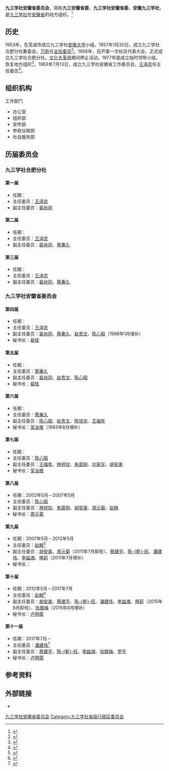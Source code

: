 {{Infobox PRCG
|机构名称 = 九三学社安徽省委员会
|标志1    =
|格言1    =
|届数     = 十一
|任期始   = 2017年7月
|任期终   =
|职位1    = 主任委员
|人员1    = [[潘建伟|潘建伟]]
|职位2    = 副主任委员
|人员2    = [[蔡建平|蔡建平]]、[[陈乾旺|陈-{乾}-旺]]、[[李益湘|李益湘]]、[[张腊梅|张腊梅]]、[[罗平_(1965年)|罗平]]
|人数2    = 5
|职位3    = 秘书长
|人员3    = [[卢明霞|卢明霞]]
|组织法规 = 九三学社章程
|上级机构 = [[九三学社中央委员会|九三学社中央委员会]]
|机构类型 = [[民主党派|民主党派]][[中国一级行政区|省级行政区]][[委员会|委员会]]
|行政级别 = 正厅级
|前身     = 九三学社合肥分社
|场所1    = 九三学社安徽省委员会办公室
|地址1    = 安徽省合肥市中山路1号
|邮编1    = 
|电话1    = {{tel|86|551|62602308}}
|官网1    = {{url|http://www.ah93.gov.cn/|官方网站}}
}}
'''九三学社安徽省委员会'''，简称'''九三安徽省委'''、'''九三学社安徽省委'''、'''安徽九三学社'''，是[[九三学社|九三学社]]在[[安徽省|安徽省]]的地方组织。<ref>{{Cite book|title=安徽百科全书|author=《安徽百科全书》编纂工作委员会,《安徽百科全书》编辑委员会编|publisher=南京大学出版社|year=1994|isbn=|location=南京|pages=}}</ref>
== 历史 ==
1953年，在芜湖市成立九三学社[[安徽大学|安徽大学]]小组。1957年1月20日，成立九三学社合肥分社筹委会，[[万昕|万昕]]任[[主任委员|主任委员]]<ref>{{cite web |title=1957年大事记 |url=http://www.93.gov.cn/html/93gov/lshm/dsj/160418155795221514.html |publisher=九三学社中央委员会 |date=2016-04-18 |accessdate=2020-08-24 |archive-date=2019-01-05 |archive-url=https://web.archive.org/web/20190105074446/http://93.gov.cn/html/93gov/lshm/dsj/160418155795221514.html |dead-url=no }}</ref>。1958年，召开第一次社员代表大会，正式成立九三学社合肥分社。[[文化大革命|文化大革命]]期间停止活动。1977年底成立临时领导小组，恢复地方组织<ref>{{cite web |title=新中国70年安徽大事记 |url=http://www.ahnews.com.cn/yaowen1/pc/con/2019-09/30/496_140034.html |publisher=安徽新闻网 |date=2019-09-30}}</ref>。1983年7月13日，成立九三学社安徽省工作委员会，[[王泽农|王泽农]]任主任委员<ref>{{cite web |title=1983年大事记 |url=http://www.93.gov.cn/html/93gov/lshm/dsj/160418169538501280.html |publisher=九三学社中央委员会 |date=2016-04-18 |accessdate=2020-08-24 |archive-date=2019-01-05 |archive-url=https://web.archive.org/web/20190105185531/http://93.gov.cn/html/93gov/lshm/dsj/160418169538501280.html |dead-url=no }}</ref>。

== 组织机构 ==
;工作部门
*办公室
*组织部
*宣传部
*参政议政部
*社会服务部

== 历届委员会 ==
=== 九三学社合肥分社 ===
==== 第一届 ====
* 任期：
* 主任委员：[[王泽农|王泽农]]
* 副主任委员：[[裴尚同|裴尚同]]

==== 第二届 ====
* 任期：
* 主任委员：[[王泽农|王泽农]]
* 副主任委员：[[裴尚同|裴尚同]]、[[蔡秉久|蔡秉久]]

==== 第三届 ====
* 任期：
* 主任委员：[[王泽农|王泽农]]
* 副主任委员：[[裴尚同|裴尚同]]、[[蔡秉久|蔡秉久]]

=== 九三学社安徽省委员会 ===
==== 第四届 ====
* 任期：
* 主任委员：[[王泽农|王泽农]]
* 副主任委员：[[裴尚同|裴尚同]]、[[蔡秉久|蔡秉久]]、[[赵贵文|赵贵文]]、[[陈心昭|陈心昭]]（1988年1月增补）
* 秘书长：[[裴桂|裴桂]]

==== 第五届 ====
* 任期：
* 主任委员：[[蔡秉久|蔡秉久]]
* 副主任委员：[[裴尚同|裴尚同]]、[[赵贵文|赵贵文]]、[[陈心昭|陈心昭]]
* 秘书长：[[裴桂|裴桂]]

==== 第六届 ====
* 任期：
* 主任委员：[[蔡秉久|蔡秉久]]
* 副主任委员：[[陈心昭|陈心昭]]、[[赵贵文|赵贵文]]、[[陈培尧|陈培尧]]、[[王福年|王福年]]
* 秘书长：[[吴汝根|吴汝根]]（1993年8月增补）

==== 第七届 ====
* 任期：
* 主任委员：[[陈心昭|陈心昭]]
* 副主任委员：[[王福年|王福年]]、[[林祥钦|林祥钦]]、[[朱震刚|朱震刚]]、[[刘家军|刘家军]]、[[胡安美|胡安美]]
* 秘书长：[[吴汝根|吴汝根]]

==== 第八届 ====
* 任期：2002年5月－2007年5月
* 主任委员：[[陈心昭|陈心昭]]
* 副主任委员：[[林祥钦|林祥钦]]、[[朱震刚|朱震刚]]、[[胡安美|胡安美]]、[[周元菊|周元菊]]、[[赵韩|赵韩]]
* 秘书长：[[周元菊|周元菊]]

==== 第九届 ====
* 任期：2007年5月－2012年5月
* 主任委员：[[赵韩|赵韩]]<ref>{{cite web |author=吴林红 |title=省九三学社第九次代表大会闭幕 |url=http://ah.anhuinews.com/system/2007/05/27/001749929.shtml |publisher=安徽日报 |date=2007-05-27}}</ref>
* 副主任委员：[[胡安美|胡安美]]、[[周元菊|周元菊]]（2011年7月卸任）、[[蔡建平|蔡建平]]、[[陈乾旺|陈-{乾}-旺]]、[[潘建伟|潘建伟]]、[[李益湘|李益湘]]、[[檀莉|檀莉]]（2011年7月增补）
* 秘书长：

==== 第十届 ====
* 任期：2012年5月－2017年7月
* 主任委员：[[赵韩|赵韩]]<ref>{{cite web |author=聂扬飞 |title=九三学社安徽省第十次代表大会闭幕 |url=http://ah.anhuinews.com/system/2012/05/16/004960345.shtml |publisher=安徽日报 |date=2012-05-16}}</ref>
*副主任委员：[[胡安美|胡安美]]、[[蔡建平|蔡建平]]、[[陈乾旺|陈-{乾}-旺]]、[[潘建伟|潘建伟]]、[[李益湘|李益湘]]、[[檀莉|檀莉]]（2015年8月卸任）、[[张腊梅|张腊梅]]（2015年8月增补）
*秘书长：[[卢明霞|卢明霞]]

==== 第十一届 ====
* 任期：2017年7月－
* 主任委员：[[潘建伟|潘建伟]]<ref>{{cite web |title=潘建伟当选九三学社安徽省第十一届委员会主任委员 |url=http://www.ahwang.cn/anhui/20170718/1658912.shtml |publisher=安徽日报 |date=2017-07-18}}</ref>
* 副主任委员：[[蔡建平|蔡建平]]、[[陈乾旺|陈-{乾}-旺]]、[[李益湘|李益湘]]、[[张腊梅|张腊梅]]、[[罗平_(1965年)|罗平]]
* 秘书长：[[卢明霞|卢明霞]]

== 参考资料 ==
{{reflist}}
== 外部链接 ==
*{{url|http://www.ah93.gov.cn/|官方网站}}
{{中华人民共和国各省级行政区|委员会|九三学社|仅内地=yes}}

{{Authority control}}
[[Category:九三学社安徽省委员会|]]
[[Category:九三学社省级行政区委员会|Category:九三学社省级行政区委员会]]